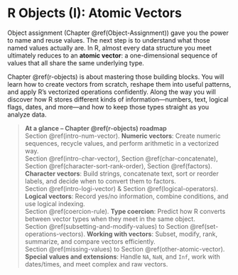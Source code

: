 # R Objects (I): Atomic Vectors {#r-objects}

Object assignment (Chapter \@ref(Object-Assignment)) gave you the power to name and reuse values. The next step is to understand what those named values actually are. In R, almost every data structure you meet ultimately reduces to an **atomic vector**: a one-dimensional sequence of values that all share the same underlying type.

Chapter \@ref(r-objects) is about mastering those building blocks. You will learn how to create vectors from scratch, reshape them into useful patterns, and apply R's vectorized operations confidently. Along the way you will discover how R stores different kinds of information—numbers, text, logical flags, dates, and more—and how to keep those types straight as you analyze data.

> **At a glance – Chapter \@ref(r-objects) roadmap**  
> Section \@ref(intro-num-vector). **Numeric vectors**: Create numeric sequences, recycle values, and perform arithmetic in a vectorized way.  
> Section \@ref(intro-char-vector), Section \@ref(char-concatenate), Section \@ref(character-sort-rank-order), Section \@ref(factors). **Character vectors**: Build strings, concatenate text, sort or reorder labels, and decide when to convert them to factors.  
> Section \@ref(intro-logi-vector) & Section \@ref(logical-operators). **Logical vectors**: Record yes/no information, combine conditions, and use logical indexing.  
> Section \@ref(coercion-rule). **Type coercion**: Predict how R converts between vector types when they meet in the same object.  
> Section \@ref(subsetting-and-modify-values) to Section \@ref(set-operations-vectors). **Working with vectors**: Subset, modify, rank, summarize, and compare vectors efficiently.  
> Section \@ref(missing-values) to Section \@ref(other-atomic-vector). **Special values and extensions**: Handle `NA`, `NaN`, and `Inf`, work with dates/times, and meet complex and raw vectors.
